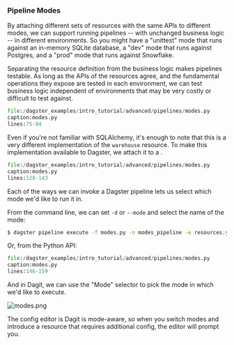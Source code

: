 
### Pipeline Modes

By attaching different sets of resources with the same APIs to different
modes, we can support running pipelines -- with unchanged business
logic -- in different environments. So you might have a "unittest"
mode that runs against an in-memory SQLite database, a "dev" mode that
runs against Postgres, and a "prod" mode that runs against Snowflake.

Separating the resource definition from the business logic makes
pipelines testable. As long as the APIs of the resources agree, and the
fundamental operations they expose are tested in each environment, we
can test business logic independent of environments that may be very
costly or difficult to test against.

```python literalinclude showLines startLine=75
file:/dagster_examples/intro_tutorial/advanced/pipelines/modes.py
caption:modes.py
lines:75-84
```

Even if you're not familiar with SQLAlchemy, it's enough to note that
this is a very different implementation of the `warehouse` resource. To
make this implementation available to Dagster, we attach it to a <PyObject module="dagster" object="ModeDefinition" />.

```python literalinclude showLines startLine=128
file:/dagster_examples/intro_tutorial/advanced/pipelines/modes.py
caption:modes.py
lines:128-143
```

Each of the ways we can invoke a Dagster pipeline lets us select which
mode we'd like to run it in.

From the command line, we can set `-d` or `--mode` and select the name
of the mode:

```bash
$ dagster pipeline execute -f modes.py -n modes_pipeline -e resources.yaml -d unittest
```

Or, from the Python API:

```python literalinclude showLines startLine=146 emphasize-lines=12
file:/dagster_examples/intro_tutorial/advanced/pipelines/modes.py
caption:modes.py
lines:146-159
```

And in Dagit, we can use the "Mode" selector to pick the mode in which
we'd like to execute.

![modes.png](/assets/images/tutorial/modes.png)

The config editor is Dagit is mode-aware, so when you switch modes and
introduce a resource that requires additional config, the editor will
prompt you.
